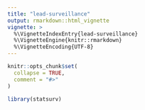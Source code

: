 ```yaml
---
title: "lead-surveillance"
output: rmarkdown::html_vignette
vignette: >
  %\VignetteIndexEntry{lead-surveillance}
  %\VignetteEngine{knitr::rmarkdown}
  %\VignetteEncoding{UTF-8}
---
```


```r
knitr::opts_chunk$set(
  collapse = TRUE,
  comment = "#>"
)
```

```r
library(statsurv)
```
